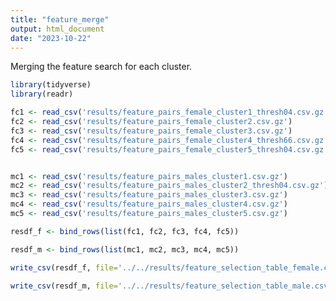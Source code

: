 ```yaml
---
title: "feature_merge"
output: html_document
date: "2023-10-22"
---
```


Merging the feature search for each cluster.

```r
library(tidyverse)
library(readr)
```



```r

fc1 <- read_csv('results/feature_pairs_female_cluster1_thresh04.csv.gz')
fc2 <- read_csv('results/feature_pairs_female_cluster2.csv.gz')
fc3 <- read_csv('results/feature_pairs_female_cluster3.csv.gz')
fc4 <- read_csv('results/feature_pairs_female_cluster4_thresh66.csv.gz')
fc5 <- read_csv('results/feature_pairs_female_cluster5_thresh04.csv.gz')


mc1 <- read_csv('results/feature_pairs_males_cluster1.csv.gz')
mc2 <- read_csv('results/feature_pairs_males_cluster2_thresh04.csv.gz')
mc3 <- read_csv('results/feature_pairs_males_cluster3.csv.gz')
mc4 <- read_csv('results/feature_pairs_males_cluster4.csv.gz')
mc5 <- read_csv('results/feature_pairs_males_cluster5.csv.gz')

```


```r

resdf_f <- bind_rows(list(fc1, fc2, fc3, fc4, fc5))

resdf_m <- bind_rows(list(mc1, mc2, mc3, mc4, mc5))

```

```r

write_csv(resdf_f, file='../../results/feature_selection_table_female.csv')

write_csv(resdf_m, file='../../results/feature_selection_table_male.csv')


```


